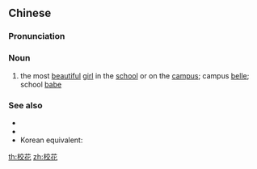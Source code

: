 ==Chinese==
{{zh-forms|lit=flower of the school}}

===Pronunciation===
{{zh-pron
|m=xiàohuā,er=y
|c=haau6 faa1
|mn=hāu-hoa
|cat=n
}}

===Noun===
{{zh-noun}}

# the most [[beautiful]] [[girl]] in the [[school]] or on the [[campus]]; campus [[belle]]; school [[babe]]

===See also===
* {{zh-l|校草|[school-grass] the most handsome guy in the school}}
* {{zh-l|班花|[class-flower] the most beautiful girl in the class}}
* Korean equivalent: {{ko-l|캠퍼스 퀸|campus queen}}

[[th:校花]]
[[zh:校花]]